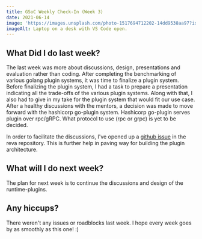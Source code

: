 ```yaml
---
title: GSoC Weekly Check-In (Week 3)
date: 2021-06-14
image: 'https://images.unsplash.com/photo-1517694712202-14dd9538aa97?ixlib=rb-1.2.1&ixid=eyJhcHBfaWQiOjEyMDd9&auto=format&fit=crop&w=2100&q=80'
imageAlt: Laptop on a desk with VS Code open.
---
```


## What Did I do last week?

The last week was more about discussions, design, presentations and evaluation rather than coding. After completing the benchmarking 
of various golang plugin systems, it was time to finalize a plugin system. Before finalizing the plugin system, I had a task to 
prepare a presentation indicating all the trade-offs of the various plugin systems. Along with that, I also had to give in my take
for the plugin system that would fit our use case. After a healthy discussions with the mentors, a decision was made to move forward 
with the hashicorp go-plugin system. Hashicorp go-plugin serves plugin over rpc/gRPC. What protocol to use (rpc or grpc) is yet to be decided.

In order to facilitate the discussions, I've opened up a [github issue](https://github.com/cs3org/reva/issues/1814) in the reva 
repository. This is further help in paving way for building the plugin architecture.

## What will I do next week?

The plan for next week is to continue the discussions and design of the runtime-plugins. 

## Any hiccups?

There weren't any issues or roadblocks last week. I hope every week goes by as smoothly as this one! :)